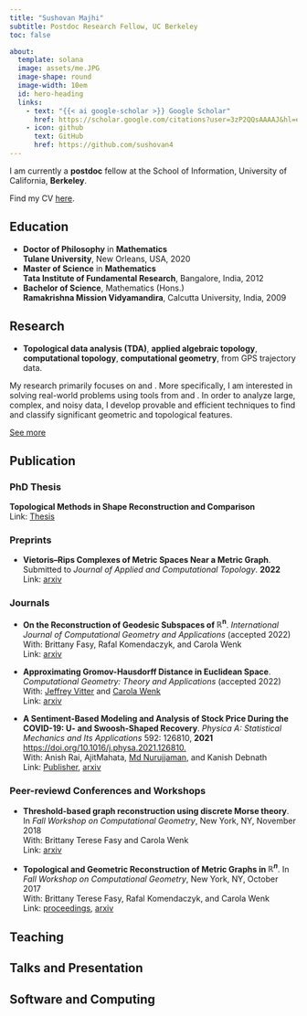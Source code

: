 ```yaml
---
title: "Sushovan Majhi"
subtitle: Postdoc Research Fellow, UC Berkeley
toc: false

about: 
  template: solana
  image: assets/me.JPG
  image-shape: round
  image-width: 10em
  id: hero-heading
  links: 
    - text: "{{< ai google-scholar >}} Google Scholar"
      href: https://scholar.google.com/citations?user=3zP2QQsAAAAJ&hl=en&oi=ao
    - icon: github
      text: GitHub
      href: https://github.com/sushovan4
---
```

::: {#hero-heading}
I am currently a **postdoc** fellow at the School of Information, University of California, **Berkeley**.

Find my CV [here](assets/cv.pdf).
:::

## Education
-   **Doctor of Philosophy** in **Mathematics**   
    **Tulane University**, New Orleans, USA, 2020  
- **Master of Science** in **Mathematics**  
  **Tata Institute of Fundamental Research**, Bangalore, India, 2012  
- **Bachelor of Science**, Mathematics (Hons.)  
  **Ramakrishna Mission Vidyamandira**, Calcutta University, India, 2009

## Research
- **Topological data analysis (TDA)**, **applied algebraic topology**,
**computational topology**, **computational geometry**,
\textbf{road-map reconstruction} from GPS trajectory data.

My research
primarily focuses on \textbf{shape reconstruction} and \textbf{big data
  analysis}. More specifically, I am interested in solving real-world problems
using tools from \textbf{algebraic topology} and \textbf{geometry}. In order to
analyze large, complex, and noisy data, I develop provable and efficient
techniques to find and classify significant geometric and topological
features.

[See more](research.qmd)

## Publication
### PhD Thesis
**Topological Methods in Shape Reconstruction and Comparison**  
Link: [Thesis](assets/thesis.pdf)

### Preprints
- **Vietoris–Rips Complexes of Metric Spaces Near a Metric Graph**. Submitted
to *Journal of Applied and Computational Topology*. **2022**  
Link: [arxiv](https://arxiv.org/abs/2204.14234)

### Journals
- **On the Reconstruction of Geodesic Subspaces of $\pmb{\mathbb R^n}$**.
  *International Journal of Computational Geometry and Applications* (accepted 2022)   
With:  Brittany Fasy, Rafal Komendaczyk, and Carola Wenk  
Link: [arxiv](https://arxiv.org/abs/1912.13008)

- **Approximating Gromov-Hausdorff Distance in Euclidean Space**. *Computational Geometry: Theory and Applications*  (accepted 2022)    
With: [Jeffrey Vitter](https://cs.olemiss.edu/faculty/vitter/) and [Carola Wenk](http://www.cs.tulane.edu/~carola/)  
Link: [arxiv](https://arxiv.org/abs/1912.13008)

- **A Sentiment-Based Modeling and Analysis of Stock Price During the COVID-19: U- and Swoosh-Shaped Recovery**. *Physica A: Statistical Mechanics and Its Applications* 592: 126810, **2021** [https://doi.org/10.1016/j.physa.2021.126810.](https://doi.org/https://doi.org/10.1016/j.physa.2021.126810.)  
With: Anish Rai, AjitMahata, [Md Nurujjaman](https://nitsikkim.ac.in/physics/profile.php?sn=23), and Kanish Debnath  
Link: [Publisher](https://www.sciencedirect.com/science/article/pii/S0378437121009778), [arxiv](https://arxiv.org/abs/2110.03986)

### Peer-reviewd Conferences and Workshops
- **Threshold-based graph reconstruction using discrete Morse theory**. In *Fall Workshop on Computational Geometry*, New York, NY, November 2018  
With: Brittany Terese Fasy and Carola Wenk   
Link: [arxiv](https://arxiv.org/abs/1911.12865)

- **Topological and Geometric Reconstruction of Metric Graphs in $\mathbb R^n$**. In *Fall Workshop on Computational Geometry*, New York, NY, October 2017  
With: Brittany Terese Fasy, Rafal Komendaczyk, and Carola Wenk  
Link: [proceedings](http://www.ams.stonybrook.edu/~jsbm/fwcg17/proceedings.pdf),
[arxiv](https://arxiv.org/abs/1912.03134)

## Teaching


## Talks and Presentation

## Software and Computing
